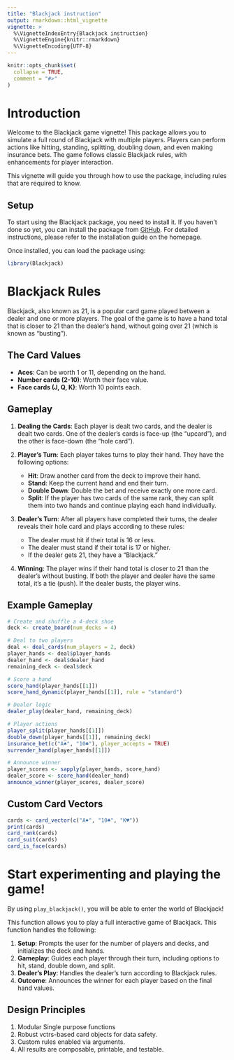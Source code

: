 ```yaml
---
title: "Blackjack instruction"
output: rmarkdown::html_vignette
vignette: >
  %\VignetteIndexEntry{Blackjack instruction}
  %\VignetteEngine{knitr::rmarkdown}
  %\VignetteEncoding{UTF-8}
---
```


```r
knitr::opts_chunk$set(
  collapse = TRUE,
  comment = "#>"
)
```

# Introduction

Welcome to the Blackjack game vignette! This package allows you to simulate a full round of Blackjack with multiple players. Players can perform actions like hitting, standing, splitting, doubling down, and even making insurance bets. The game follows classic Blackjack rules, with enhancements for player interaction.

This vignette will guide you through how to use the package, including rules that
are required to know.

## Setup

To start using the Blackjack package, you need to install it. If you haven't done so yet, you can install the package from [GitHub](https://github.com/MonashARP/game-package-wallabies.git). For detailed instructions, please refer to the installation guide on the homepage.

Once installed, you can load the package using:
```r
library(Blackjack)
```

# Blackjack Rules

Blackjack, also known as 21, is a popular card game played between a dealer and one or more players. The goal of the game is to have a hand total that is closer to 21 than the dealer’s hand, without going over 21 (which is known as "busting").

## The Card Values

- **Aces**: Can be worth 1 or 11, depending on the hand.
- **Number cards (2-10)**: Worth their face value.
- **Face cards (J, Q, K)**: Worth 10 points each.

## Gameplay

1. **Dealing the Cards**: Each player is dealt two cards, and the dealer is dealt two cards. One of the dealer’s cards is face-up (the "upcard"), and the other is face-down (the "hole card").
   
2. **Player’s Turn**: Each player takes turns to play their hand. They have the following options:
   - **Hit**: Draw another card from the deck to improve their hand.
   - **Stand**: Keep the current hand and end their turn.
   - **Double Down**: Double the bet and receive exactly one more card.
   - **Split**: If the player has two cards of the same rank, they can split them into two hands and continue playing each hand individually.

3. **Dealer’s Turn**: After all players have completed their turns, the dealer reveals their hole card and plays according to these rules:
   - The dealer must hit if their total is 16 or less.
   - The dealer must stand if their total is 17 or higher.
   - If the dealer gets 21, they have a "Blackjack."

4. **Winning**: The player wins if their hand total is closer to 21 than the dealer’s without busting. If both the player and dealer have the same total, it’s a tie (push). If the dealer busts, the player wins.

## Example Gameplay
```r
# Create and shuffle a 4-deck shoe
deck <- create_board(num_decks = 4)

# Deal to two players
deal <- deal_cards(num_players = 2, deck)
player_hands <- deal$player_hands
dealer_hand <- deal$dealer_hand
remaining_deck <- deal$deck

# Score a hand
score_hand(player_hands[[1]])
score_hand_dynamic(player_hands[[1]], rule = "standard")

# Dealer logic
dealer_play(dealer_hand, remaining_deck)

# Player actions
player_split(player_hands[[1]])
double_down(player_hands[[1]], remaining_deck)
insurance_bet(c("A♠", "10♣"), player_accepts = TRUE)
surrender_hand(player_hands[[1]])

# Announce winner
player_scores <- sapply(player_hands, score_hand)
dealer_score <- score_hand(dealer_hand)
announce_winner(player_scores, dealer_score)
```

## Custom Card Vectors
```r
cards <- card_vector(c("A♠", "10♣", "K♥"))
print(cards)
card_rank(cards)
card_suit(cards)
card_is_face(cards)
```


# Start experimenting and playing the game!
By using `play_blackjack()`, you will be able to enter the world of Blackjack!

This function allows you to play a full interactive game of Blackjack. This function handles the following:

1. **Setup**: Prompts the user for the number of players and decks, and initializes the deck and hands.
2. **Gameplay**: Guides each player through their turn, including options to hit, stand, double down, and split.
3. **Dealer’s Play**: Handles the dealer's turn according to Blackjack rules.
4. **Outcome**: Announces the winner for each player based on the final hand values.

## Design Principles 
1. Modular Single purpose functions
2. Robust vctrs-based card objects for data safety.
3. Custom rules enabled via arguments.
4. All results are composable, printable, and testable.



